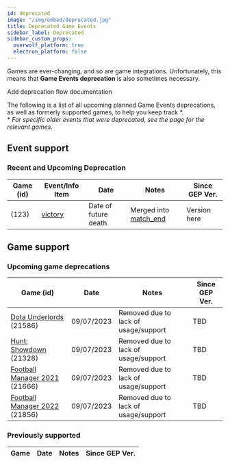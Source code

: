```yaml
---
id: deprecated
image: "/img/embed/deprecated.jpg"
title: Deprecated Game Events
sidebar_label: Deprecated
sidebar_custom_props:
  overwolf_platform: true
  electron_platform: false
---
```


Games are ever-changing, and so are game integrations.
Unfortunately, this means that **Game Events deprecation** is also sometimes necessary.

<SkipMe type="TODO">
Add deprecation flow documentation
</SkipMe>


The following is a list of all upcoming planned Game Events deprecations,
as well as formerly supported games, to help you keep track \*.  
\* *For specific older events that were deprecated, see the page for the relevant games.*

<SkipMe type="TODO">

## Event support
### Recent and Upcoming Deprecation

Game  (id)         | Event/Info Item    | Date                    | Notes                 | Since GEP Ver. |
------------ | ------------------------- | ------------------------- | --------------------- | ------------- | 
[](deprecated) (123)     | [victory](deprecated) | Date of future death | Merged into [match_end](deprecated) |     Version here     |

</SkipMe>

## Game support
### Upcoming game deprecations

Game  (id)         | Date                    | Notes                 | Since GEP Ver. |
------------ | ------------------------- | --------------------- | ------------- | 
[Dota Underlords](dota-underlords) (21586)     | 09/07/2023 | Removed due to lack of usage/support |     TBD     |
[Hunt: Showdown](hunt-showdown) (21328)     | 09/07/2023 | Removed due to lack of usage/support |     TBD     |
[Football Manager 2021](football-manager-2021) (21666)     | 09/07/2023 | Removed due to lack of usage/support |     TBD     |
[Football Manager 2022](football-manager-2022) (21856)     | 09/07/2023 | Removed due to lack of usage/support |     TBD     |


<SkipMe>

### Previously supported

Game         | Date                    | Notes                 | Since GEP Ver. |
------------ | ------------------------- | --------------------- | ------------- | 

</SkipMe>